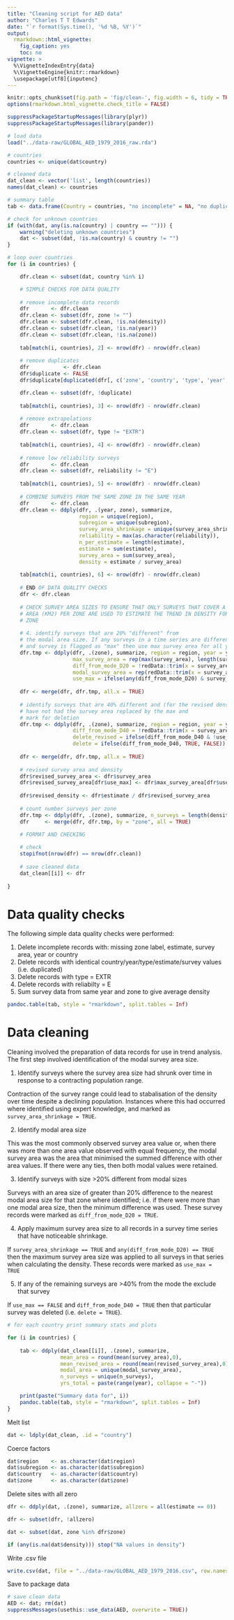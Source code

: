 ```yaml
---
title: "Cleaning script for AED data"
author: "Charles T T Edwards"
date: "`r format(Sys.time(), '%d %B, %Y')`"
output:
  rmarkdown::html_vignette:
    fig_caption: yes
    toc: no
vignette: >
  %\VignetteIndexEntry{data}
  %\VignetteEngine{knitr::rmarkdown}
  \usepackage[utf8]{inputenc}
---
```


```r
knitr::opts_chunk$set(fig.path = 'fig/clean-', fig.width = 6, tidy = TRUE, tidy.opts = list(blank = TRUE, width.cutoff = 120), message = FALSE, warning = FALSE, collapse = TRUE, comment = "#>")
options(rmarkdown.html_vignette.check_title = FALSE)

suppressPackageStartupMessages(library(plyr))
suppressPackageStartupMessages(library(pander))
```

```r
# load data
load("../data-raw/GLOBAL_AED_1979_2016_raw.rda")
```

```r
# countries
countries <- unique(dat$country)

# cleaned data
dat_clean <- vector('list', length(countries))
names(dat_clean) <- countries

# summary table
tab <- data.frame(Country = countries, "no incomplete" = NA, "no duplicates" = NA, "no EXTR" = NA, "no E" = NA, "no averaged" = NA)
```

```r
# check for unknown countries
if (with(dat, any(is.na(country) | country == ""))) {
    warning("deleting unknown countries")
    dat <- subset(dat, !is.na(country) & country != "")    
}
```

```r
# loop over countries
for (i in countries) {

    dfr.clean <- subset(dat, country %in% i)

    # SIMPLE CHECKS FOR DATA QUALITY
    
    # remove incomplete data records
    dfr       <- dfr.clean
    dfr.clean <- subset(dfr, zone != "")
    dfr.clean <- subset(dfr.clean, !is.na(density))
    dfr.clean <- subset(dfr.clean, !is.na(year))
    dfr.clean <- subset(dfr.clean, !is.na(zone))
    
    tab[match(i, countries), 2] <- nrow(dfr) - nrow(dfr.clean)
    
    # remove duplicates
    dfr           <- dfr.clean
    dfr$duplicate <- FALSE
    dfr$duplicate[duplicated(dfr[, c('zone', 'country', 'type', 'year', 'estimate', 'survey_area')])] <- TRUE

    dfr.clean <- subset(dfr, !duplicate)
    
    tab[match(i, countries), 3] <- nrow(dfr) - nrow(dfr.clean)
    
    # remove extrapolations
    dfr       <- dfr.clean
    dfr.clean <- subset(dfr, type != "EXTR")
    
    tab[match(i, countries), 4] <- nrow(dfr) - nrow(dfr.clean)
    
    # remove low reliability surveys
    dfr       <- dfr.clean
    dfr.clean <- subset(dfr, reliability != "E")
    
    tab[match(i, countries), 5] <- nrow(dfr) - nrow(dfr.clean)
    
    # COMBINE SURVEYS FROM THE SAME ZONE IN THE SAME YEAR
    dfr       <- dfr.clean
    dfr.clean <- ddply(dfr, .(year, zone), summarize, 
                       region = unique(region),
                       subregion = unique(subregion),
                       survey_area_shrinkage = unique(survey_area_shrinkage),
                       reliability = max(as.character(reliability)), 
                       n_per_estimate = length(estimate), 
                       estimate = sum(estimate), 
                       survey_area = sum(survey_area), 
                       density = estimate / survey_area)
    
    tab[match(i, countries), 6] <- nrow(dfr) - nrow(dfr.clean)
    
    # END OF DATA QUALITY CHECKS
    dfr <- dfr.clean
    
    # CHECK SURVEY AREA SIZES TO ENSURE THAT ONLY SURVEYS THAT COVER A SIMILAR
    # AREA (KM2) PER ZONE ARE USED TO ESTIMATE THE TREND IN DENSITY FOR THAT 
    # ZONE
    
    # 4. identify surveys that are 20% "different" from
    # the modal area size. If any surveys in a time series are different
    # and survey is flagged as "max" then use max survey area for all years
    dfr.tmp <- ddply(dfr, .(zone), summarize, region = region, year = year, survey_area = survey_area, 
                     max_survey_area = rep(max(survey_area), length(survey_area)),
                     diff_from_mode_D20 = !redData::trim(x = survey_area, delta = 0.2)[['trim']], 
                     modal_survey_area = rep(redData::trim(x = survey_area), length = length(survey_area)),
                     use_max = ifelse(any(diff_from_mode_D20) & survey_area_shrinkage, TRUE, FALSE))
    
    dfr <- merge(dfr, dfr.tmp, all.x = TRUE)
    
    # identify surveys that are 40% different and (for the revised density)
	# have not had the survey area replaced by the max and 
	# mark for deletion
    dfr.tmp <- ddply(dfr, .(zone), summarize, region = region, year = year, survey_area = survey_area,
                     diff_from_mode_D40 = !redData::trim(x = survey_area, delta = 0.4)[['trim']], 
                     delete_revised = ifelse(diff_from_mode_D40 & !use_max, TRUE, FALSE),
					 delete = ifelse(diff_from_mode_D40, TRUE, FALSE))
    
    dfr <- merge(dfr, dfr.tmp, all.x = TRUE)
    
    # revised survey area and density
    dfr$revised_survey_area <- dfr$survey_area
    dfr$revised_survey_area[dfr$use_max] <- dfr$max_survey_area[dfr$use_max]
    
    dfr$revised_density <- dfr$estimate / dfr$revised_survey_area
    
    # count number surveys per zone
    dfr.tmp <- ddply(dfr, .(zone), summarize, n_surveys = length(density))
    dfr     <- merge(dfr, dfr.tmp, by = "zone", all = TRUE)

    # FORMAT AND CHECKING
    
    # check 
    stopifnot(nrow(dfr) == nrow(dfr.clean))
    
    # save cleaned data
    dat_clean[[i]] <- dfr
    
}
```

# Data quality checks

The following simple data quality checks were performed:

1) Delete incomplete records with: missing zone label, estimate, survey area, year or country
2) Delete records with identical country/year/type/estimate/survey values (i.e. duplicated)
3) Delete records with type = EXTR
4) Delete records with reliabilty = E
5) Sum survey data from same year and zone to give average density

```r
pandoc.table(tab, style = "rmarkdown", split.tables = Inf)
```

# Data cleaning

Cleaning involved the preparation of data records for use in trend analysis. The first step involved identification of the modal survey area size. 

1) Identify surveys where the survey area size had shrunk over time in response to a contracting population range. 

Contraction of the survey range could lead to stabalisation of the density over time despite a declining population. Instances where this had occurred where identified using expert knowledge, and marked as `survey_area_shrinkage = TRUE`.

2) Identify modal area size

This was the most commonly observed survey area value or, when there was more than one area value observed with equal frequency, the modal survey area was the area that minimised the summed difference with other area values. If there were any ties, then both modal values were retained. 

3) Identify surveys with size >20\% different from modal sizes

Surveys with an area size of greater than 20\% difference to the nearest modal area size for that zone where identified; i.e. if there were more than one modal area size, then the minimum difference was used. These survey records were marked as `diff_from_mode_D20 = TRUE`.

4) Apply maximum survey area size to all records in a survey time series that have noticeable shrinkage.

If `survey_area_shrinkage == TRUE` and `any(diff_from_mode_D20) == TRUE` then the maximum survey area size was applied to all surveys in that series when calculating the density. These records were marked as `use_max = TRUE`

5) If any of the remaining surveys are >40\% from the mode the exclude that survey

If `use_max == FALSE` and `diff_from_mode_D40 = TRUE` then that particular survey was deleted (i.e. `delete = TRUE`).


```r
# for each country print summary stats and plots

for (i in countries) {
    
    tab <- ddply(dat_clean[[i]], .(zone), summarize, 
                 mean_area = round(mean(survey_area),0), 
                 mean_revised_area = round(mean(revised_survey_area),0),
                 modal_area = unique(modal_survey_area), 
                 n_surveys = unique(n_surveys),
                 yrs_total = paste(range(year), collapse = "-"))

    print(paste("Summary data for", i))
    pandoc.table(tab, style = "rmarkdown", split.tables = Inf)
}
```

Melt list
```r
dat <- ldply(dat_clean, .id = "country")
```

Coerce factors
```r
dat$region    <- as.character(dat$region)
dat$subregion <- as.character(dat$subregion)
dat$country   <- as.character(dat$country)
dat$zone      <- as.character(dat$zone)
```

Delete sites with all zero
```r
dfr <- ddply(dat, .(zone), summarize, allzero = all(estimate == 0))

dfr <- subset(dfr, !allzero)

dat <- subset(dat, zone %in% dfr$zone)
```

```r
if (any(is.na(dat$density))) stop("NA values in density")
```

Write .csv file
```r
write.csv(dat, file = "../data-raw/GLOBAL_AED_1979_2016.csv", row.names = FALSE)
```

Save to package data
```r
# save clean data
AED <- dat; rm(dat)
suppressMessages(usethis::use_data(AED, overwrite = TRUE))
```



